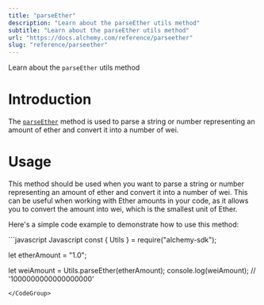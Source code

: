 ```yaml
---
title: "parseEther"
description: "Learn about the parseEther utils method"
subtitle: "Learn about the parseEther utils method"
url: "https://docs.alchemy.com/reference/parseether"
slug: "reference/parseether"
---
```


Learn about the `parseEther` utils method

# Introduction

The [`parseEther`](https://docs.ethers.org/v5/api/utils/display-logic/#utils-parseEther) method is used to parse a string or number representing an amount of ether and convert it into a number of wei.

# Usage

This method should be used when you want to parse a string or number representing an amount of ether and convert it into a number of wei. This can be useful when working with Ether amounts in your code, as it allows you to convert the amount into wei, which is the smallest unit of Ether.

Here's a simple code example to demonstrate how to use this method:

<CodeGroup>
  ```javascript Javascript
  const { Utils } = require("alchemy-sdk");

  let etherAmount = "1.0";

  let weiAmount = Utils.parseEther(etherAmount); 
  console.log(weiAmount); // '1000000000000000000'
  ```
</CodeGroup>
